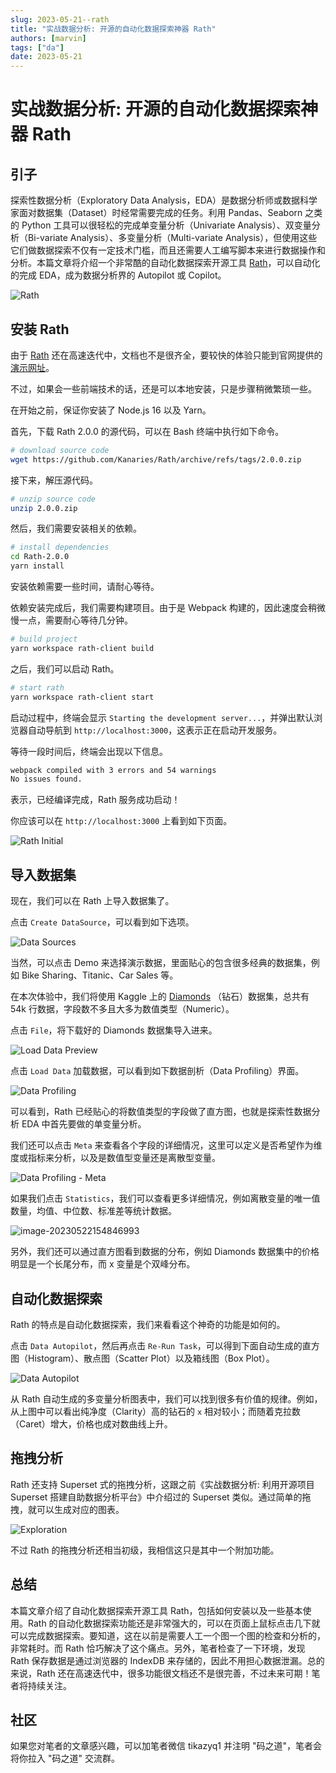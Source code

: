 ```yaml
---
slug: 2023-05-21--rath
title: "实战数据分析: 开源的自动化数据探索神器 Rath"
authors: [marvin]
tags: ["da"]
date: 2023-05-21
---
```



# 实战数据分析: 开源的自动化数据探索神器 Rath

## 引子

探索性数据分析（Exploratory Data Analysis，EDA）是数据分析师或数据科学家面对数据集（Dataset）时经常需要完成的任务。利用 Pandas、Seaborn 之类的 Python 工具可以很轻松的完成单变量分析（Univariate Analysis）、双变量分析（Bi-variate Analysis）、多变量分析（Multi-variate Analysis），但使用这些它们做数据探索不仅有一定技术门槛，而且还需要人工编写脚本来进行数据操作和分析。本篇文章将介绍一个非常酷的自动化数据探索开源工具 [Rath](https://github.com/Kanaries/Rath)，可以自动化的完成 EDA，成为数据分析界的 Autopilot 或 Copilot。

![Rath](https://codao.crawlab.cn/images/2023-05-22-065551.png)

## 安装 Rath

由于 [Rath](https://kanaries.net/) 还在高速迭代中，文档也不是很齐全，要较快的体验只能到官网提供的[演示网址](https://rath.kanaries.net/)。

不过，如果会一些前端技术的话，还是可以本地安装，只是步骤稍微繁琐一些。

在开始之前，保证你安装了 Node.js 16 以及 Yarn。

首先，下载 Rath 2.0.0 的源代码，可以在 Bash 终端中执行如下命令。

```bash
# download source code
wget https://github.com/Kanaries/Rath/archive/refs/tags/2.0.0.zip
```

接下来，解压源代码。

```bash
# unzip source code
unzip 2.0.0.zip
```

然后，我们需要安装相关的依赖。

```bash
# install dependencies
cd Rath-2.0.0
yarn install
```

安装依赖需要一些时间，请耐心等待。

依赖安装完成后，我们需要构建项目。由于是 Webpack 构建的，因此速度会稍微慢一点，需要耐心等待几分钟。

```bash
# build project
yarn workspace rath-client build
```

之后，我们可以启动 Rath。

```bash
# start rath
yarn workspace rath-client start
```

启动过程中，终端会显示 `Starting the development server...`，并弹出默认浏览器自动导航到 `http://localhost:3000`，这表示正在启动开发服务。

等待一段时间后，终端会出现以下信息。

```bash
webpack compiled with 3 errors and 54 warnings
No issues found.
```

表示，已经编译完成，Rath 服务成功启动！

你应该可以在 `http://localhost:3000` 上看到如下页面。

![Rath Initial](https://codao.crawlab.cn/images/2023-05-22-073231.png)

## 导入数据集

现在，我们可以在 Rath 上导入数据集了。

点击 `Create DataSource`，可以看到如下选项。

![Data Sources](https://codao.crawlab.cn/images/2023-05-22-073414.png)

当然，可以点击 Demo 来选择演示数据，里面贴心的包含很多经典的数据集，例如 Bike Sharing、Titanic、Car Sales 等。

在本次体验中，我们将使用 Kaggle 上的 [Diamonds](https://www.kaggle.com/datasets/shivam2503/diamonds?resource=download) （钻石）数据集，总共有 54k 行数据，字段数不多且大多为数值类型（Numeric）。

点击 `File`，将下载好的 Diamonds 数据集导入进来。

![Load Data Preview](https://codao.crawlab.cn/images/2023-05-22-074256.png)

点击 `Load Data` 加载数据，可以看到如下数据剖析（Data Profiling）界面。

![Data Profiling](https://codao.crawlab.cn/images/2023-05-22-074432.png)

可以看到，Rath 已经贴心的将数值类型的字段做了直方图，也就是探索性数据分析 EDA 中首先要做的单变量分析。

我们还可以点击 `Meta` 来查看各个字段的详细情况，这里可以定义是否希望作为维度或指标来分析，以及是数值型变量还是离散型变量。

![Data Profiling - Meta](https://codao.crawlab.cn/images/2023-05-22-074634.png)

如果我们点击 `Statistics`，我们可以查看更多详细情况，例如离散变量的唯一值数量，均值、中位数、标准差等统计数据。

![image-20230522154846993](https://codao.crawlab.cn/images/2023-05-22-074847.png)

另外，我们还可以通过直方图看到数据的分布，例如 Diamonds 数据集中的价格明显是一个长尾分布，而 x 变量是个双峰分布。

## 自动化数据探索

Rath 的特点是自动化数据探索，我们来看看这个神奇的功能是如何的。

点击 `Data Autopilot`，然后再点击 `Re-Run Task`，可以得到下面自动生成的直方图（Histogram）、散点图（Scatter Plot）以及箱线图（Box Plot）。

![Data Autopilot](https://codao.crawlab.cn/images/2023-05-22-075422.png)

从 Rath 自动生成的多变量分析图表中，我们可以找到很多有价值的规律。例如，从上图中可以看出纯净度（Clarity）高的钻石的 `x` 相对较小；而随着克拉数（Caret）增大，价格也成对数曲线上升。

## 拖拽分析

Rath 还支持 Superset 式的拖拽分析，这跟之前《实战数据分析: 利用开源项目 Superset 搭建自助数据分析平台》中介绍过的 Superset 类似。通过简单的拖拽，就可以生成对应的图表。

![Exploration](https://codao.crawlab.cn/images/2023-05-22-080349.png)

不过 Rath 的拖拽分析还相当初级，我相信这只是其中一个附加功能。

## 总结

本篇文章介绍了自动化数据探索开源工具 Rath，包括如何安装以及一些基本使用。Rath 的自动化数据探索功能还是非常强大的，可以在页面上鼠标点击几下就可以完成数据探索。要知道，这在以前是需要人工一个图一个图的检查和分析的，非常耗时。而 Rath 恰巧解决了这个痛点。另外，笔者检查了一下环境，发现 Rath 保存数据是通过浏览器的 IndexDB 来存储的，因此不用担心数据泄漏。总的来说，Rath 还在高速迭代中，很多功能很文档还不是很完善，不过未来可期！笔者将持续关注。

## 社区

如果您对笔者的文章感兴趣，可以加笔者微信 tikazyq1 并注明 "码之道"，笔者会将你拉入 "码之道" 交流群。

